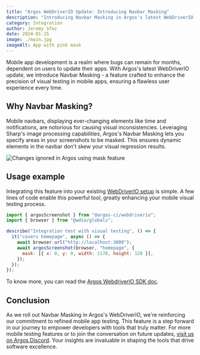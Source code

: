 ```yaml
---
title: "Argos WebDriverIO Update: Introducing Navbar Masking"
description: "Introducing Navbar Masking in Argos's latest WebDriverIO update. A concise solution for mobile visual testing, addressing the challenges of dynamic navbar elements. Enhance testing precision with ease."
category: Integration
author: Jeremy Sfez
date: 2024-01-25
image: ./main.jpg
imageAlt: App with pink mask
---
```


Mobile app development is a realm where bugs can remain for months, dependent on users to update their apps. With Argos's latest WebDriverIO update, we introduce Navbar Masking - a feature crafted to enhance the precision of visual testing in mobile apps, ensuring a flawless user experience every time.

<MainImage />

## Why Navbar Masking?

Mobile navbars, displaying ever-changing elements like time and notifications, are notorious for causing visual inconsistencies. Leveraging Sharp's image processing capabilities, Argos's Navbar Masking lets you specify areas in your screenshots to be masked. This ensures dynamic elements in the navbar don't skew your visual regression results.

![Changes ignored in Argos using mask feature](/assets/articles/webdriver-io-hide-navbar/ignored-changed.png)

## Usage example

Integrating this feature into your existing [WebDriverIO setup](https://argos-ci.com/docs/quickstart/webdriverio) is simple. A few lines of code enable this powerful tool, greatly enhancing your mobile visual testing process.

```js
import { argosScreenshot } from "@argos-ci/webdriverio";
import { browser } from "@wdio/globals";

describe("Integration test with visual testing", () => {
  it("covers homepage", async () => {
    await browser.url("http://localhost:3000");
    await argosScreenshot(browser, "homepage", {
      mask: [{ x: 0, y: 0, width: 1170, height: 120 }],
    });
  });
});
```

To know more, you can read the [Argos WebdriverIO SDK doc](https://argos-ci.com/docs/webdriverio).

## Conclusion

As we roll out Navbar Masking in Argos's WebDriverIO, we're reinforcing our commitment to refined mobile app testing. This feature is a step forward in our journey to empower developers with tools that truly matter. For more mobile testing features or to join the conversation on future updates, [visit us on Argos Discord](https://argos-ci.com/discord). Your insights are invaluable in shaping the tools that drive software excellence.
